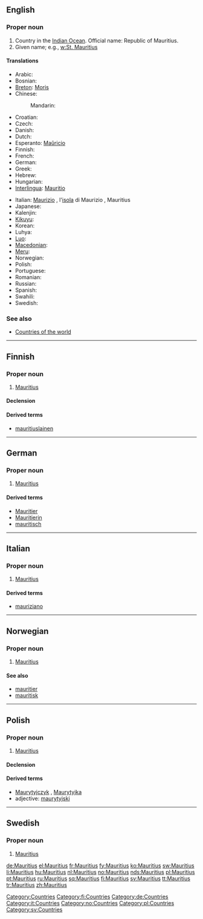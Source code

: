 {{wikipedia}}
==English==

===Proper noun===
{{en-proper noun}}

# Country in the [[Indian Ocean]]. Official name: Republic of Mauritius.
# Given name; e.g., [[w:St. Mauritius]]

====Translations====
{{trans-top|Republic of Mauritius}}
* Arabic: {{t|ar|موريشيوس|m|tr=muriishyuus|sc=Arab}}
* Bosnian: {{t-|bs|Mauricijus|m}}
* [[Breton]]: [[Moris]]
* Chinese:
*: Mandarin: {{t|zh|毛里求斯|tr=Máolǐqiúsī|sc=Hani}}
* Croatian: {{t+|hr|Mauricijus|m}}
* Czech: {{t-|cs|Mauricius|m}}
* Danish: {{t-|da|Mauritius}}
* Dutch: {{t+|nl|Mauritius}}
* Esperanto: [[Maŭricio]]
* Finnish: {{t+|fi|Mauritius}}
* French: {{t+|fr|Maurice|m}}
* German: {{t+|de|Mauritius|n}}
* Greek: {{t+|el|Μαυρίκιος|m|tr=Mauríkios}}
* Hebrew: {{t|he|מאוריציוס|m|tr=Ma'uritsius|sc=Hebr}}
* Hungarian: {{t+|hu|Mauritius}}
* [[Interlingua]]: [[Mauritio]]
{{trans-mid}}
* Italian: [[Maurizio]] {{f}}, l'[[isola]] di Maurizio {{f}}, Mauritius
* Japanese: {{t-|ja|モーリシャス|tr=mōrishasu}}
* Kalenjin: {{tø|kln|Morisi}}
* [[Kikuyu]]: {{tø|ki|Morisi}}
* Korean: {{t|ko|모리셔스|tr=Morisyeoseu|sc=Kore}}
* Luhya: {{tø|luy|Moriisi}}
* [[Luo]]: {{tø|luo|Morisi}}
* [[Macedonian]]: {{t|mk|Маврициус|m|tr=Mavrícius }}
* [[Meru]]: {{tø|mer|Morisi}}
* Norwegian: {{t+|no|Mauritius}}
* Polish: {{t+|pl|Mauritius}}
* Portuguese: {{t+|pt|Maurícia}}
* Romanian: {{t-|ro|Mauritius|n}}
* Russian: {{t|ru|Маврикий|m|tr=Mavríkij|sc=Cyrl}}
* Spanish: {{t+|es|Mauricio}}
* Swahili: {{t+|sw|Morisi|xs=Swahili}}
* Swedish: {{t+|sv|Mauritius}}
{{trans-bottom}}

===See also===
* [[Appendix:Countries of the world|Countries of the world]]

[[Category:Countries]]

----

==Finnish==
{{wikipedia|lang=fi}}

===Proper noun===
{{infl|fi|proper noun}}

# [[#English|Mauritius]]

====Declension====
{{fi-decl-vastaus|Mauritiu|np=1}}

====Derived terms====
* [[mauritiuslainen]]

[[Category:fi:Countries]]

----

==German==
{{wikipedia|lang=de}}

===Proper noun===
{{infl|de|proper noun|g=n}}

# [[#English|Mauritius]]

====Derived terms====
* [[Mauritier]]
* [[Mauritierin]]
* [[mauritisch]]

[[Category:de:Countries]]

----

==Italian==
{{wikipedia|lang=it}}

===Proper noun===
{{infl|it|proper noun|g=m}}

# [[#English|Mauritius]]

====Derived terms====
* [[mauriziano]]

[[Category:it:Countries]]

----

==Norwegian==

===Proper noun===
{{infl|no|proper noun}}

# [[#English|Mauritius]]

====See also====
* [[mauritier]]
* [[mauritisk]]

[[Category:no:Countries]]

----

==Polish==

===Proper noun===
{{infl|pl|proper noun|g=m}}

# [[#English|Mauritius]]

====Declension====
{{pl-decl-noun-sing
|Mauritius
|Mauritiusa
|Mauritiusowi
|Mauritius
|Mauritiusem
|Mauritiusie
|Mauritiusie
}}

====Derived terms====
* [[Maurytyjczyk]] {{m}}, [[Maurytyjka]] {{f}}
* adjective: [[maurytyjski]]

[[Category:pl:Countries]]

----

==Swedish==

===Proper noun===
{{infl|sv|proper noun}}

# [[#English|Mauritius]]

[[Category:sv:Countries]]

[[de:Mauritius]]
[[el:Mauritius]]
[[fr:Mauritius]]
[[fy:Mauritius]]
[[ko:Mauritius]]
[[sw:Mauritius]]
[[li:Mauritius]]
[[hu:Mauritius]]
[[nl:Mauritius]]
[[no:Mauritius]]
[[nds:Mauritius]]
[[pl:Mauritius]]
[[pt:Mauritius]]
[[ru:Mauritius]]
[[sq:Mauritius]]
[[fi:Mauritius]]
[[sv:Mauritius]]
[[tt:Mauritius]]
[[tr:Mauritius]]
[[zh:Mauritius]]